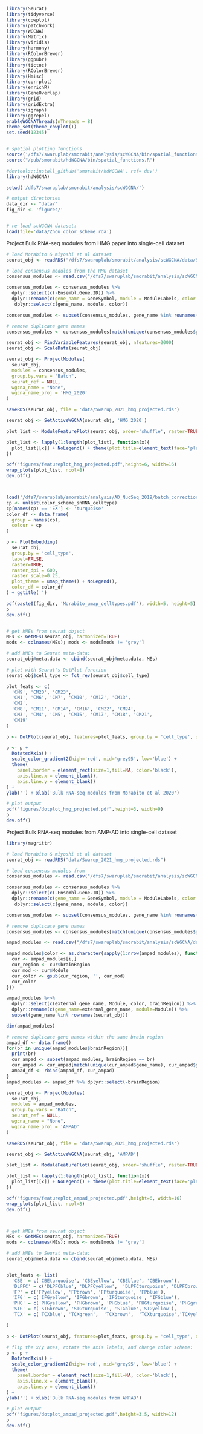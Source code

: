 
```r

library(Seurat)
library(tidyverse)
library(cowplot)
library(patchwork)
library(WGCNA)
library(Matrix)
library(viridis)
library(harmony)
library(RColorBrewer)
library(ggpubr)
library(tictoc)
library(RColorBrewer)
library(Hmisc)
library(corrplot)
library(enrichR)
library(GeneOverlap)
library(grid)
library(gridExtra)
library(igraph)
library(ggrepel)
enableWGCNAThreads(nThreads = 8)
theme_set(theme_cowplot())
set.seed(12345)


# spatial plotting functions
source('/dfs7/swaruplab/smorabit/analysis/scWGCNA/bin/spatial_functions.R')
source("/pub/smorabit/hdWGCNA/bin/spatial_functions.R")

#devtools::install_github('smorabit/hdWGCNA', ref='dev')
library(hdWGCNA)

setwd('/dfs7/swaruplab/smorabit/analysis/scWGCNA/')

# output directories
data_dir <- "data/"
fig_dir <- 'figures/'


# re-load scWGCNA dataset:
load(file='data/Zhou_color_scheme.rda')


```

Project Bulk RNA-seq modules from HMG paper into single-cell dataset

```r

# load Morabito & miyoshi et al dataset
seurat_obj <- readRDS("/dfs7/swaruplab/smorabit/analysis/scWGCNA/data/Swarup_2021.rds")

# load consensus modules from the HMG dataset
consensus_modules <- read.csv("/dfs7/swaruplab/smorabit/analysis/scWGCNA/data/hmg_cWGCNA_modules.csv")

consensus_modules <- consensus_modules %>%
  dplyr::select(c(-Ensembl.Gene.ID)) %>%
  dplyr::rename(c(gene_name = GeneSymbol, module = ModuleLabels, color = Initially.Assigned.Module.Color)) %>%
   dplyr::select(c(gene_name, module, color))

consensus_modules <- subset(consensus_modules, gene_name %in% rownames(seurat_obj))

# remove duplicate gene names
consensus_modules <- consensus_modules[match(unique(consensus_modules$gene_name), consensus_modules$gene_name),]

seurat_obj <- FindVariableFeatures(seurat_obj, nfeatures=2000)
seurat_obj <- ScaleData(seurat_obj)

seurat_obj <- ProjectModules(
  seurat_obj,
  modules = consensus_modules,
  group.by.vars = "Batch",
  seurat_ref = NULL,
  wgcna_name = "None",
  wgcna_name_proj = 'HMG_2020'
)

saveRDS(seurat_obj, file = 'data/Swarup_2021_hmg_projected.rds')

seurat_obj <- SetActiveWGCNA(seurat_obj, 'HMG_2020')

plot_list <- ModuleFeaturePlot(seurat_obj, order='shuffle', raster=TRUE, raster_dpi=400, alpha=1, restrict_range=FALSE, raster_scale=0.25)

plot_list <- lapply(1:length(plot_list), function(x){
  plot_list[[x]] + NoLegend() + theme(plot.title=element_text(face='plain', vjust=0.25), plot.margin=margin(c(0,0,0,0)))
})

pdf("figures/featureplot_hmg_projected.pdf",height=6, width=16)
wrap_plots(plot_list, ncol=8)
dev.off()



load('/dfs7/swaruplab/smorabit/analysis/AD_NucSeq_2019/batch_correction/liger/update/celltype-analysis/data/color_scheme.rda')
cp <- unlist(color_scheme_snRNA_celltype)
cp[names(cp) == 'EX'] <- 'turquoise'
color_df <- data.frame(
  group = names(cp),
  colour = cp
)

p <- PlotEmbedding(
  seurat_obj,
  group.by = 'cell_type',
  label=FALSE,
  raster=TRUE,
  raster_dpi = 600,
  raster_scale=0.25,
  plot_theme = umap_theme() + NoLegend(),
  color_df = color_df
) + ggtitle('')

pdf(paste0(fig_dir, 'Morabito_umap_celltypes.pdf'), width=5, height=5)
p
dev.off()


# get hMEs from seurat object
MEs <- GetMEs(seurat_obj, harmonized=TRUE)
mods <- colnames(MEs); mods <- mods[mods != 'grey']

# add hMEs to Seurat meta-data:
seurat_obj@meta.data <- cbind(seurat_obj@meta.data, MEs)

# plot with Seurat's DotPlot function
seurat_obj$cell_type <- fct_rev(seurat_obj$cell_type)

plot_feats <- c(
  'CM9', 'CM20', 'CM23',
  'CM1', 'CM6', 'CM7', 'CM10', 'CM12', 'CM13',
  'CM2',
  'CM8', 'CM11', 'CM14', 'CM16', 'CM22', 'CM24',
  'CM3', 'CM4', 'CM5', 'CM15', 'CM17', 'CM18', 'CM21',
  'CM19'
)

p <- DotPlot(seurat_obj, features=plot_feats, group.by = 'cell_type', dot.min=0.25)

p <- p +
  RotatedAxis() +
  scale_color_gradient2(high='red', mid='grey95', low='blue') +
  theme(
    panel.border = element_rect(size=1,fill=NA, color='black'),
    axis.line.x = element_blank(),
    axis.line.y = element_blank()
) +
ylab('') + xlab('Bulk RNA-seq modules from Morabito et al 2020')

# plot output
pdf("figures/dotplot_hmg_projected.pdf",height=3, width=9)
p
dev.off()


```


Project Bulk RNA-seq modules from AMP-AD into single-cell dataset

```r

library(magrittr)

# load Morabito & miyoshi et al dataset
seurat_obj <- readRDS("data/Swarup_2021_hmg_projected.rds")

# load consensus modules from
consensus_modules <- read.csv("/dfs7/swaruplab/smorabit/analysis/scWGCNA/data/hmg_cWGCNA_modules.csv")

consensus_modules <- consensus_modules %>%
  dplyr::select(c(-Ensembl.Gene.ID)) %>%
  dplyr::rename(c(gene_name = GeneSymbol, module = ModuleLabels, color = Initially.Assigned.Module.Color)) %>%
   dplyr::select(c(gene_name, module, color))

consensus_modules <- subset(consensus_modules, gene_name %in% rownames(seurat_obj))

# remove duplicate gene names
consensus_modules <- consensus_modules[match(unique(consensus_modules$gene_name), consensus_modules$gene_name),]

ampad_modules <- read.csv("/dfs7/swaruplab/smorabit/analysis/scWGCNA/data/AMP_AD_humanModules.csv")

ampad_modules$color <- as.character(sapply(1:nrow(ampad_modules), function(i){
  cur <- ampad_modules[i,]
  cur_region <- cur$brainRegion
  cur_mod <- cur$Module
  cur_color <- gsub(cur_region, '', cur_mod)
  cur_color
}))

ampad_modules %<>%
  dplyr::select(c(external_gene_name, Module, color, brainRegion)) %>%
  dplyr::rename(c(gene_name=external_gene_name, module=Module)) %>%
  subset(gene_name %in% rownames(seurat_obj))

dim(ampad_modules)

# remove duplicate gene names within the same brain region
ampad_df <- data.frame()
for(br in unique(ampad_modules$brainRegion)){
  print(br)
  cur_ampad <- subset(ampad_modules, brainRegion == br)
  cur_ampad <- cur_ampad[match(unique(cur_ampad$gene_name), cur_ampad$gene_name),]
  ampad_df <- rbind(ampad_df, cur_ampad)
}
ampad_modules <- ampad_df %>% dplyr::select(-brainRegion)

seurat_obj <- ProjectModules(
  seurat_obj,
  modules = ampad_modules,
  group.by.vars = "Batch",
  seurat_ref = NULL,
  wgcna_name = "None",
  wgcna_name_proj = 'AMPAD'
)

saveRDS(seurat_obj, file = 'data/Swarup_2021_hmg_projected.rds')

seurat_obj <- SetActiveWGCNA(seurat_obj, 'AMPAD')

plot_list <- ModuleFeaturePlot(seurat_obj, order='shuffle', raster=TRUE, raster_dpi=400, alpha=1, restrict_range=FALSE, raster_scale=0.25)

plot_list <- lapply(1:length(plot_list), function(x){
  plot_list[[x]] + NoLegend() + theme(plot.title=element_text(face='plain', vjust=0.25), plot.margin=margin(c(0,0,0,0)))
})

pdf("figures/featureplot_ampad_projected.pdf",height=6, width=16)
wrap_plots(plot_list, ncol=8)
dev.off()



# get hMEs from seurat object
MEs <- GetMEs(seurat_obj, harmonized=TRUE)
mods <- colnames(MEs); mods <- mods[mods != 'grey']

# add hMEs to Seurat meta-data:
seurat_obj@meta.data <- cbind(seurat_obj@meta.data, MEs)


plot_feats <- list(
  'CBE' = c('CBEturquoise', 'CBEyellow', 'CBEblue', 'CBEbrown'),
  'DLPFC' = c('DLPFCblue', 'DLPFCyellow',  'DLPFCturquoise', 'DLPFCbrown'),
  'FP' = c('FPyellow', 'FPbrown', 'FPturquoise', 'FPblue'),
  'IFG' = c('IFGyellow', 'IFGbrown', 'IFGturquoise', 'IFGblue'),
  'PHG' = c('PHGyellow', 'PHGbrown', 'PHGblue', 'PHGturquoise', 'PHGgreen'),
  'STG' = c('STGbrown', 'STGturquoise', 'STGblue','STGyellow'),
  'TCX' = c('TCXblue', 'TCXgreen',  'TCXbrown',  'TCXturquoise','TCXyellow')

)

p <- DotPlot(seurat_obj, features=plot_feats, group.by = 'cell_type', dot.min=0.25)

# flip the x/y axes, rotate the axis labels, and change color scheme:
p <- p +
  RotatedAxis() +
  scale_color_gradient2(high='red', mid='grey95', low='blue') +
  theme(
    panel.border = element_rect(size=1,fill=NA, color='black'),
    axis.line.x = element_blank(),
    axis.line.y = element_blank()
) +
ylab('') + xlab('Bulk RNA-seq modules from AMPAD')

# plot output
pdf("figures/dotplot_ampad_projected.pdf",height=3.5, width=12)
p
dev.off()


```
